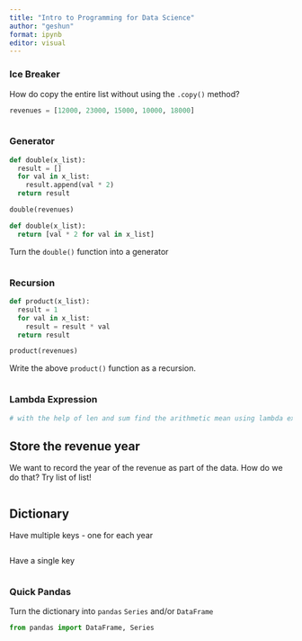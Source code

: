 ```yaml
---
title: "Intro to Programming for Data Science"
author: "geshun"
format: ipynb
editor: visual
---
```


### Ice Breaker

How do copy the entire list without using the `.copy()` method?

```python
revenues = [12000, 23000, 15000, 10000, 18000]
```

```python

```

### Generator

```python
def double(x_list):
  result = []
  for val in x_list:
    result.append(val * 2)
  return result

double(revenues)

def double(x_list):
  return [val * 2 for val in x_list]
```

Turn the `double()` function into a generator

```python

```

### Recursion

```python
def product(x_list):
  result = 1
  for val in x_list:
    result = result * val
  return result

product(revenues)
```

Write the above `product()` function as a recursion.

```python

```

### Lambda Expression

```python
# with the help of len and sum find the arithmetic mean using lambda expression
```

## Store the revenue year

We want to record the year of the revenue as part of the data. How do we do that? Try list of list!

```python

```

## Dictionary

Have multiple keys - one for each year

```python

```

Have a single key

```python

```

### Quick Pandas

Turn the dictionary into `pandas` `Series` and/or `DataFrame`

```python
from pandas import DataFrame, Series
```

```python

```
